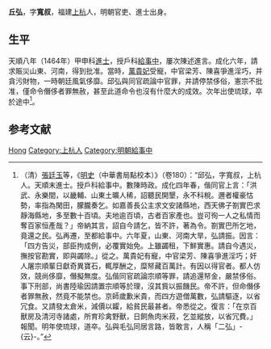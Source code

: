 '''丘弘'''，字'''寬叔'''，福建[[上杭|上杭]]人，明朝官吏、進士出身。

== 生平 ==
天順八年（1464年）甲申科[[進士|進士]]，授戶科[[給事中|給事中]]，屢次陳述進言。成化六年，請求賑災山東、河南，得到批准。當時，[[萬貴妃|萬貴妃]]受寵，中官梁芳、陳喜爭進淫巧，并貪污財物，一時朝廷風氣侈靡。邱弘與同官疏論中官罪，并請停禁侈俗，憲宗不批准，僅命令僭侈者罪無赦，甚至此道命令也沒有什麼大的成效。次年出使琉球，卒於途中<ref>（清）[[張廷玉|張廷玉]]等，《[[明史|明史]]（中華書局點校本）》（卷180）：“邱弘，字寬叔，上杭人。天順末進士。授戶科給事中。數陳時政。成化四年春，偕同官上言：「洪武、永樂間，以畿輔、山東土曠人稀，詔聽民開墾，永不科稅。邇者權豪怙勢，率指為閑田，朦朧奏乞。如嘉善長公主求文安諸縣地，西天佛子劄實巴求靜海縣地，多至數十百頃。夫地逾百頃，古者百家產也。豈可徇一人之私情而奪百家恒產哉？」帝納其言，詔自今請乞，皆不許，著為令。劄實巴所乞地，竟還之民。弘再遷，至都給事中。六年夏，山東、河南大旱，弘請振。因言：「四方告災，部臣拘成例，必覆實始免。上雖蠲租，下鮮實惠。請自今遇災，撫按官勘實，即與蠲除。」從之。萬貴妃有寵，中官梁芳、陳喜爭進淫巧；奸人屠宗順輩日獻奇異寶石，輒厚酬之，糜帑藏百萬計。有因以得官者。都人仿效，競尚侈靡，僭擬無度。弘偕同官疏論宗順等罪，請追還帑金，嚴禁侈俗。事下刑部，尚書陸瑜因請置宗順等於理，沒其貲以振饑民。帝不許，但命僭侈者罪無赦，然竟不能禁也。京師歲歉米貴，而四方遊僧萬數，弘請驅逐，以省冗食。又請發太倉米，減價以糶，給貧民最甚者。帝悉從之。復言：「在京百獸房及清河寺諸處，所育珍禽野獸，日飼魚肉米菽，乞並縱放，以省冗費。」報聞。明年使琉球，道卒。弘與毛弘同居言路，皆敢言，人稱「二弘」-{云}-。”</ref>。

== 参考文献 ==
{{wikisource|明史/卷180}}
{{reflist}}

{{並稱|二弘|[[丘弘|丘　弘]]　-　[[毛弘_(明朝)|毛　弘]]}}
{{天順八年甲申科殿試金榜}}

{{Authority control}}
{{DEFAULTSORT:Qiu丘}}
[[Category:丘姓|Hong]]
[[Category:上杭人|Category:上杭人]]
[[Category:明朝給事中|Category:明朝給事中]]